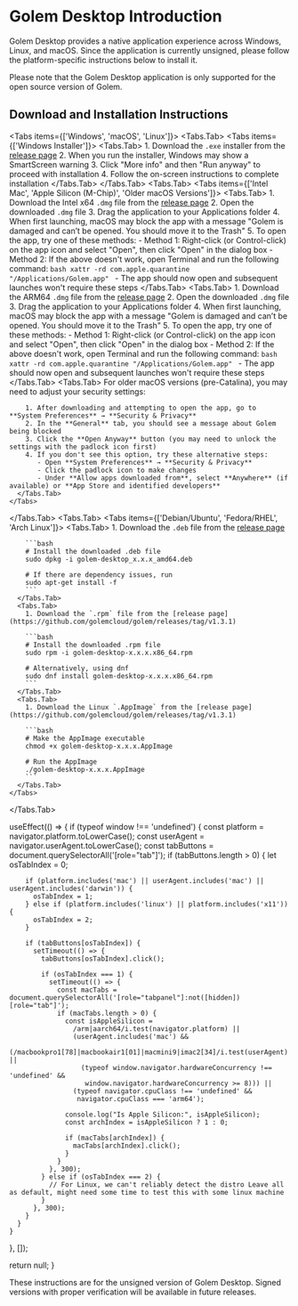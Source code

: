 
# Golem Desktop Introduction

Golem Desktop provides a native application experience across Windows, Linux, and macOS. Since the application is currently unsigned, please follow the platform-specific instructions below to install it.

<Callout type="info">
  Please note that the Golem Desktop application is only supported for the open source version of Golem.
</Callout>

## Download and Installation Instructions

<Tabs items={['Windows', 'macOS', 'Linux']}>
  <Tabs.Tab>
    <Tabs items={['Windows Installer']}>
      <Tabs.Tab>
        1. Download the `.exe` installer from the [release page](https://github.com/golemcloud/golem/releases/tag/v1.3.1)
        2. When you run the installer, Windows may show a SmartScreen warning
        3. Click "More info" and then "Run anyway" to proceed with installation
        4. Follow the on-screen instructions to complete installation
      </Tabs.Tab>
    </Tabs>
  </Tabs.Tab>
  <Tabs.Tab>
    <Tabs items={['Intel Mac', 'Apple Silicon (M-Chip)', 'Older macOS Versions']}>
      <Tabs.Tab>
        1. Download the Intel x64 `.dmg` file from the [release page](https://github.com/golemcloud/golem/releases/tag/v1.3.1)
        2. Open the downloaded `.dmg` file
        3. Drag the application to your Applications folder
        4. When first launching, macOS may block the app with a message "Golem is damaged and can’t be opened. You should move it to the Trash"
        5. To open the app, try one of these methods:
           - Method 1: Right-click (or Control-click) on the app icon and select "Open", then click "Open" in the dialog box
           - Method 2: If the above doesn't work, open Terminal and run the following command:
             ```bash
             xattr -rd com.apple.quarantine "/Applications/Golem.app"
             ```
           - The app should now open and subsequent launches won't require these steps
      </Tabs.Tab>
      <Tabs.Tab>
        1. Download the ARM64 `.dmg` file from the [release page](https://github.com/golemcloud/golem/releases/tag/v1.3.1)
        2. Open the downloaded `.dmg` file
        3. Drag the application to your Applications folder
        4. When first launching, macOS may block the app with a message "Golem is damaged and can’t be opened. You should move it to the Trash"
        5. To open the app, try one of these methods:
           - Method 1: Right-click (or Control-click) on the app icon and select "Open", then click "Open" in the dialog box
           - Method 2: If the above doesn't work, open Terminal and run the following command:
             ```bash
             xattr -rd com.apple.quarantine "/Applications/Golem.app"
             ```
           - The app should now open and subsequent launches won't require these steps
      </Tabs.Tab>
      <Tabs.Tab>
        For older macOS versions (pre-Catalina), you may need to adjust your security settings:

        1. After downloading and attempting to open the app, go to **System Preferences** → **Security & Privacy**
        2. In the **General** tab, you should see a message about Golem being blocked
        3. Click the **Open Anyway** button (you may need to unlock the settings with the padlock icon first)
        4. If you don't see this option, try these alternative steps:
           - Open **System Preferences** → **Security & Privacy**
           - Click the padlock icon to make changes
           - Under **Allow apps downloaded from**, select **Anywhere** (if available) or **App Store and identified developers**
      </Tabs.Tab>
    </Tabs>
  </Tabs.Tab>
  <Tabs.Tab>
    <Tabs items={['Debian/Ubuntu', 'Fedora/RHEL', 'Arch Linux']}>
      <Tabs.Tab>
        1. Download the `.deb` file from the [release page](https://github.com/golemcloud/golem/releases/tag/v1.3.1)

        ```bash
        # Install the downloaded .deb file
        sudo dpkg -i golem-desktop_x.x.x_amd64.deb

        # If there are dependency issues, run
        sudo apt-get install -f
        ```
      </Tabs.Tab>
      <Tabs.Tab>
        1. Download the `.rpm` file from the [release page](https://github.com/golemcloud/golem/releases/tag/v1.3.1)

        ```bash
        # Install the downloaded .rpm file
        sudo rpm -i golem-desktop-x.x.x.x86_64.rpm

        # Alternatively, using dnf
        sudo dnf install golem-desktop-x.x.x.x86_64.rpm
        ```
      </Tabs.Tab>
      <Tabs.Tab>
        1. Download the Linux `.AppImage` from the [release page](https://github.com/golemcloud/golem/releases/tag/v1.3.1)

        ```bash
        # Make the AppImage executable
        chmod +x golem-desktop-x.x.x.AppImage

        # Run the AppImage
        ./golem-desktop-x.x.x.AppImage
        ```
      </Tabs.Tab>
    </Tabs>
  </Tabs.Tab>
</Tabs>

  useEffect(() => {
    if (typeof window !== 'undefined') {
      const platform = navigator.platform.toLowerCase();
      const userAgent = navigator.userAgent.toLowerCase();
      const tabButtons = document.querySelectorAll('[role="tab"]');
      if (tabButtons.length > 0) {
        let osTabIndex = 0;

        if (platform.includes('mac') || userAgent.includes('mac') || userAgent.includes('darwin')) {
          osTabIndex = 1;
        } else if (platform.includes('linux') || platform.includes('x11')) {
          osTabIndex = 2;
        }

        if (tabButtons[osTabIndex]) {
          setTimeout(() => {
            tabButtons[osTabIndex].click();

            if (osTabIndex === 1) {
              setTimeout(() => {
                const macTabs = document.querySelectorAll('[role="tabpanel"]:not([hidden]) [role="tab"]');
                if (macTabs.length > 0) {
                  const isAppleSilicon =
                    /arm|aarch64/i.test(navigator.platform) ||
                    (userAgent.includes('mac') &&
                     (/macbookpro1[78]|macbookair1[01]|macmini9|imac2[34]/i.test(userAgent) ||
                      (typeof window.navigator.hardwareConcurrency !== 'undefined' &&
                       window.navigator.hardwareConcurrency >= 8))) ||
                    (typeof navigator.cpuClass !== 'undefined' &&
                     navigator.cpuClass === 'arm64');

                  console.log("Is Apple Silicon:", isAppleSilicon);
                  const archIndex = isAppleSilicon ? 1 : 0;

                  if (macTabs[archIndex]) {
                    macTabs[archIndex].click();
                  }
                }
              }, 300);
            } else if (osTabIndex === 2) {
              // For Linux, we can't reliably detect the distro Leave all as default, might need some time to test this with some linux machine
            }
          }, 300);
        }
      }
    }
  }, []);

  return null;
}

<PlatformDetector />

<Callout type="warning">
  These instructions are for the unsigned version of Golem Desktop. Signed versions with proper verification will be available in future releases.
</Callout>
